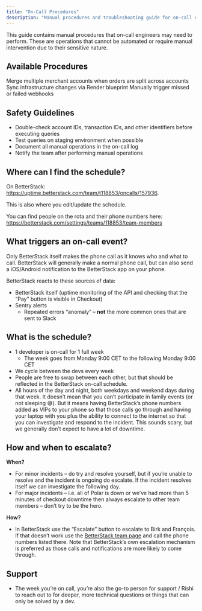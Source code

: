 ```yaml
---
title: "On-Call Procedures"
description: "Manual procedures and troubleshooting guide for on-call engineers"
---
```


This guide contains manual procedures that on-call engineers may need to perform. These are operations that cannot be automated or require manual intervention due to their sensitive nature.

## Available Procedures

<CardGroup cols={2}>
  <Card title="Merge Accounts" icon="user-group" href="/engineering/oncall/merge-accounts">
    Merge multiple merchant accounts when orders are split across accounts
  </Card>

  <Card title="Deploy Infra Changes" icon="server" href="/engineering/oncall/deploy-infra">
    Sync infrastructure changes via Render blueprint
  </Card>

  <Card title="Trigger Webhooks" icon="webhook" href="/engineering/oncall/trigger-webhooks">
    Manually trigger missed or failed webhooks
  </Card>
</CardGroup>


## Safety Guidelines

- Double-check account IDs, transaction IDs, and other identifiers before executing queries
- Test queries on staging environment when possible
- Document all manual operations in the on-call log
- Notify the team after performing manual operations

## Where can I find the schedule?

On BetterStack: https://uptime.betterstack.com/team/t118853/oncalls/157936.

This is also where you edit/update the schedule.

You can find people on the rota and their phone numbers here:
https://betterstack.com/settings/teams/118853/team-members

## What triggers an on-call event?

Only BetterStack itself makes the phone call as it knows who and what to call. BetterStack will generally make a normal phone call, but can also send a iOS/Android notification to the BetterStack app on your phone.

BetterStack reacts to these sources of data:

- BetterStack itself (uptime monitoring of the API and checking that the “Pay” button is visible in Checkout)
- Sentry alerts
    - Repeated errors “anomaly” – **not** the more common ones that are sent to Slack

## What is the schedule?

- 1 developer is on-call for 1 full week
    - The week goes from Monday 9:00 CET to the following Monday 9:00 CET
- We cycle between the devs every week
- People are free to swap between each other, but that should be reflected in the BetterStack on-call schedule.
- All hours of the day and night, both weekdays and weekend days during that week. It doesn’t mean that you can’t participate in family events (or not sleeping 😅). But it means having BetterStack’s phone numbers added as VIPs to your phone so that those calls go through and having your laptop with you plus the ability to connect to the internet so that you can investigate and respond to the incident. This sounds scary, but we generally don’t expect to have a lot of downtime.

## How and when to escalate?

**When?**

- For minor incidents – do try and resolve yourself, but if you’re unable to resolve and the incident is ongoing do escalate. If the incident resolves itself we can investigate the following day.
- For major incidents – i.e. all of Polar is down or we’ve had more than 5 minutes of checkout downtime then always escalate to other team members – don’t try to be the hero.

**How?**

- In BetterStack use the “Escalate” button to escalate to Birk and François. If that doesn’t work use the [BetterStack team page](https://betterstack.com/settings/teams/118853/team-members) and call the phone numbers listed there. Note that BetterStack’s own escalation mechanism is preferred as those calls and notifications are more likely to come through.

## Support

- The week you’re on call, you’re also the go-to person for support / Rishi to reach out to for deeper, more technical questions or things that can only be solved by a dev.
